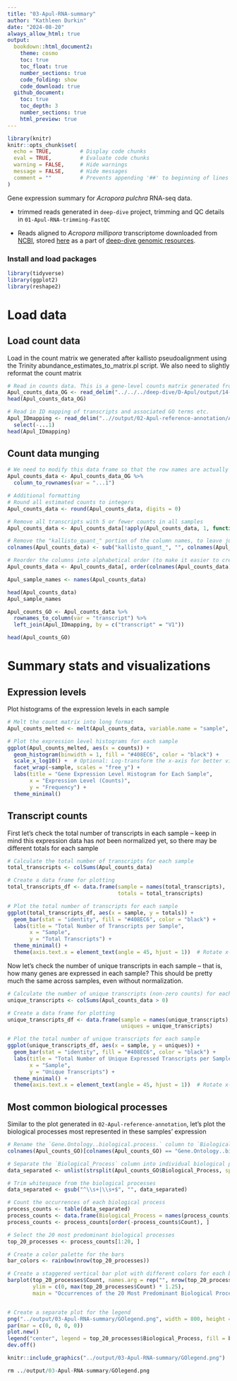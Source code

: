```yaml
---
title: "03-Apul-RNA-summary"
author: "Kathleen Durkin"
date: "2024-08-20"
always_allow_html: true
output: 
  bookdown::html_document2:
    theme: cosmo
    toc: true
    toc_float: true
    number_sections: true
    code_folding: show
    code_download: true
  github_document:
    toc: true
    toc_depth: 3
    number_sections: true
    html_preview: true 
---
```


```r
library(knitr)
knitr::opts_chunk$set(
  echo = TRUE,         # Display code chunks
  eval = TRUE,         # Evaluate code chunks
  warning = FALSE,     # Hide warnings
  message = FALSE,     # Hide messages
  comment = ""         # Prevents appending '##' to beginning of lines in code output
)
```

Gene expression summary for *Acropora pulchra* RNA-seq data.

-   trimmed reads generated in `deep-dive` project, trimming and QC details in `01-Apul-RNA-trimming-FastQC`

-   Reads aligned to *Acropora millipora* transcriptome downloaded from [NCBI](https://www.ncbi.nlm.nih.gov/datasets/genome/GCF_013753865.1/), stored [here](https://gannet.fish.washington.edu/acropora/E5-deep-dive/Transcripts/Apul_GCF_013753865.1_rna.fna) as a part of [deep-dive genomic resources](https://github.com/urol-e5/deep-dive/wiki/Species-Characteristics-and-Genomic-Resources#genomic-resources).

### Install and load packages

```r
library(tidyverse)
library(ggplot2)
library(reshape2)
```

# Load data

## Load count data

Load in the count matrix we generated after kallisto pseudoalignment using the Trinity abundance_estimates_to_matrix.pl script. We also need to slightly reformat the count matrix

```r
# Read in counts data. This is a gene-level counts matrix generated from kallisto transcript abundances using Trinity
Apul_counts_data_OG <- read_delim("../../../deep-dive/D-Apul/output/14-Apul-RNAseq-kallisto/kallisto/kallisto.isoform.counts.matrix") 
head(Apul_counts_data_OG)

# Read in ID mapping of transcripts and associated GO terms etc.
Apul_IDmapping <- read_delim("..//output/02-Apul-reference-annotation/Apul_GCF_013753865.1_rna-IDmapping-2024_08_21.tab") %>%
  select(-...1)
head(Apul_IDmapping)
```

## Count data munging

```r
# We need to modify this data frame so that the row names are actually row names, instead of comprising the first column
Apul_counts_data <- Apul_counts_data_OG %>%
  column_to_rownames(var = "...1")

# Additional formatting
# Round all estimated counts to integers
Apul_counts_data <- round(Apul_counts_data, digits = 0)

# Remove all transcripts with 5 or fewer counts in all samples
Apul_counts_data <- Apul_counts_data[!apply(Apul_counts_data, 1, function(row) all(row < 6)), ]

# Remove the "kallisto_quant_" portion of the column names, to leave just the sample names
colnames(Apul_counts_data) <- sub("kallisto_quant_", "", colnames(Apul_counts_data))

# Reorder the columns into alphabetical order (to make it easier to create an associated metadata spreadsheet)
Apul_counts_data <- Apul_counts_data[, order(colnames(Apul_counts_data))]

Apul_sample_names <- names(Apul_counts_data)

head(Apul_counts_data)
Apul_sample_names
```

```r
Apul_counts_GO <- Apul_counts_data %>%
  rownames_to_column(var = "transcript") %>%
  left_join(Apul_IDmapping, by = c("transcript" = "V1"))

head(Apul_counts_GO)
```

# Summary stats and visualizations

## Expression levels

Plot histograms of the expression levels in each sample

```r
# Melt the count matrix into long format
Apul_counts_melted <- melt(Apul_counts_data, variable.name = "sample", value.name = "counts")

# Plot the expression level histograms for each sample
ggplot(Apul_counts_melted, aes(x = counts)) +
  geom_histogram(binwidth = 1, fill = "#408EC6", color = "black") +
  scale_x_log10() +  # Optional: Log-transform the x-axis for better visualization
  facet_wrap(~sample, scales = "free_y") +
  labs(title = "Gene Expression Level Histogram for Each Sample",
       x = "Expression Level (Counts)",
       y = "Frequency") +
  theme_minimal()
```

## Transcript counts

First let's check the total number of transcripts in each sample -- keep in mind this expression data has *not* been normalized yet, so there may be different totals for each sample
```r
# Calculate the total number of transcripts for each sample
total_transcripts <- colSums(Apul_counts_data)

# Create a data frame for plotting
total_transcripts_df <- data.frame(sample = names(total_transcripts),
                                   totals = total_transcripts)

# Plot the total number of transcripts for each sample
ggplot(total_transcripts_df, aes(x = sample, y = totals)) +
  geom_bar(stat = "identity", fill = "#408EC6", color = "black") +
  labs(title = "Total Number of Transcripts per Sample",
       x = "Sample",
       y = "Total Transcripts") +
  theme_minimal() +
  theme(axis.text.x = element_text(angle = 45, hjust = 1))  # Rotate x-axis labels for readability
```

Now let's check the number of unique transcripts in each sample -- that is, how many genes are expressed in each sample? This should be pretty much the same across samples, even without normalization.

```r
# Calculate the number of unique transcripts (non-zero counts) for each sample
unique_transcripts <- colSums(Apul_counts_data > 0)

# Create a data frame for plotting
unique_transcripts_df <- data.frame(sample = names(unique_transcripts),
                                    uniques = unique_transcripts)

# Plot the total number of unique transcripts for each sample
ggplot(unique_transcripts_df, aes(x = sample, y = uniques)) +
  geom_bar(stat = "identity", fill = "#408EC6", color = "black") +
  labs(title = "Total Number of Unique Expressed Transcripts per Sample",
       x = "Sample",
       y = "Unique Transcripts") +
  theme_minimal() +
  theme(axis.text.x = element_text(angle = 45, hjust = 1))  # Rotate x-axis labels for readability
```
   


## Most common biological processes

Similar to the plot generated in `02-Apul-reference-annotation`, let's plot the biological processes most represented in these samples' expression

```r

# Rename the `Gene.Ontology..biological.process.` column to `Biological_Process`
colnames(Apul_counts_GO)[colnames(Apul_counts_GO) == "Gene.Ontology..biological.process."] <- "Biological_Process"

# Separate the `Biological_Process` column into individual biological processes
data_separated <- unlist(strsplit(Apul_counts_GO$Biological_Process, split = ";"))

# Trim whitespace from the biological processes
data_separated <- gsub("^\\s+|\\s+$", "", data_separated)

# Count the occurrences of each biological process
process_counts <- table(data_separated)
process_counts <- data.frame(Biological_Process = names(process_counts), Count = as.integer(process_counts))
process_counts <- process_counts[order(-process_counts$Count), ]

# Select the 20 most predominant biological processes
top_20_processes <- process_counts[1:20, ]

# Create a color palette for the bars
bar_colors <- rainbow(nrow(top_20_processes))

# Create a staggered vertical bar plot with different colors for each bar
barplot(top_20_processes$Count, names.arg = rep("", nrow(top_20_processes)), col = bar_colors,
        ylim = c(0, max(top_20_processes$Count) * 1.25),
        main = "Occurrences of the 20 Most Predominant Biological Processes", xlab = "Biological Process", ylab = "Count")


# Create a separate plot for the legend
png("../output/03-Apul-RNA-summary/GOlegend.png", width = 800, height = 600)
par(mar = c(0, 0, 0, 0))
plot.new()
legend("center", legend = top_20_processes$Biological_Process, fill = bar_colors, cex = 1, title = "Biological Processes")
dev.off()
```

```r
knitr::include_graphics("../output/03-Apul-RNA-summary/GOlegend.png")
```

```r
rm ../output/03-Apul-RNA-summary/GOlegend.png
```


